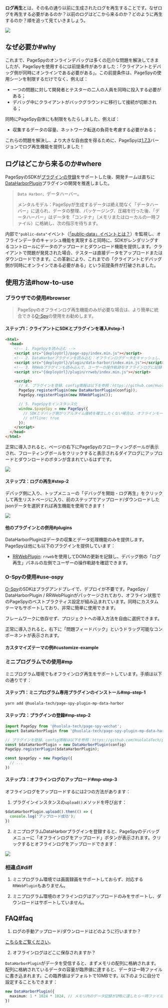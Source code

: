 [release-1.7.3]: https://github.com/HuolalaTech/page-spy-web/releases/tag/v1.7.3
[public-data-event]: https://github.com/HuolalaTech/page-spy/blob/main/docs/plugin_zh.md#行為規約


**ログ再生**とは、その名の通り以前に生成されたログを再生することです。なぜログを再生する必要があるのか？以前のログはどこから来るのか？どのように再生するのか？順を追って見ていきましょう。

<a href={replayGif} target="_blank">
  <img src={replayGif} />
</a>

## なぜ必要か#why

これまで、PageSpyのオンラインデバッグは多くの厄介な問題を解決してきましたが、PageSpyを使用するには前提条件がありました：「クライアントとデバッグ側が同時にオンラインである必要がある」。この前提条件は、PageSpyの使用シーンを制限するだけでなく、例えば：

- 一つの問題に対して開発者とテスターの二人の人員を同時に投入する必要がある；
- デバッグ中にクライアントがバックグラウンドに移行して接続が切断される；

同時にPageSpy自体にも制限をもたらしました、例えば：

- 収集するデータの容量、ネットワーク転送の負荷を考慮する必要がある；

これらの問題を解決し、より大きな自由度を得るために、PageSpyは[1.7.3][release-1.7.3]バージョンでログ再生機能を提供しました！

## ログはどこから来るのか#where

PageSpyのSDKが[プラグインの登録](./plugins)をサポートした後、開発チームは直ちに[DataHarborPlugin]({VITE_PLUGIN_DATA_HARBOR})プラグインの開発を推進しました。

> `Data Harbor`、データハーバー。
> 
> メンタルモデル：PageSpyが生成するデータは絶え間なく「データハーバー」に送られ、データの整理、パッケージング、圧縮を行った後、「データハーバー」はデータを「コンテナ」（メモリまたはローカルの一時ファイル）に格納し、次の指示を待ちます。

内部で`"public-data"`イベント（[「public-data」イベントとは？](./plugins#convention)）を監視し、オフラインデータのキャッシュ機能を実現すると同時に、SDKがレンダリングするコントロールにデータのアップロードとダウンロード機能を提供します。クライアントで問題が発見された場合、テスターは直接データをアップロードまたはダウンロードできます。この革新により、これまでの「クライアントとデバッグ側が同時にオンラインである必要がある」という前提条件が打破されました。

## 使用方法#how-to-use

### ブラウザでの使用#browser

> PageSpyのオフラインログ再生機能のみが必要な場合は、より簡単に統合できる[O-Spy](#use-ospy)の使用をお勧めします。

#### ステップ1：クライアントにSDKとプラグインを導入#step-1

```html
<html>
  <head>
    <!-- 1. PageSpyを読み込む -->
    <script src="{deployUrl}/page-spy/index.min.js"></script>
    <!-- 2. DataHarborプラグインを読み込む：オフラインログデータをキャッシュし、ダウンロード/アップロード機能を提供 -->
    <script src="{deployUrl}/plugin/data-harbor/index.min.js"></script>
    <!-- 3. RRWebプラグインも読み込んで、ユーザーの操作軌跡をオフラインログに記録できます -->
    <script src="{deployUrl}/plugin/rrweb/index.min.js"></script>

    <script>
      // 4. プラグインを登録、config情報は以下を参照：https://github.com/HuolalaTech/page-spy/blob/main/packages/page-spy-plugin-data-harbor
      PageSpy.registerPlugin(new DataHarborPlugin(config));
      PageSpy.registerPlugin(new RRWebPlugin());

      // 5. PageSpyをインスタンス化
      window.$pageSpy = new PageSpy({
        // SDKとデバッグ側がリアルタイム接続を確立したくない場合は、オフラインモードを有効にできます
        // offline: true
      });
    </script>
  </head>
</html>
```

正常に導入されると、ページの右下にPageSpyのフローティングボールが表示され、フローティングボールをクリックすると表示されるダイアログにアップロードとダウンロードのボタンが含まれているはずです。

<a href={modalImg} target="_blank">
  <img src={modalImg} />
</a>

#### ステップ2：ログの再生#step-2

デバッグ側に入り、トップメニューの「デバッグを開始 - ログ再生」をクリックして再生リストページに入り、前のステップでアップロード/ダウンロードしたjsonデータを選択すれば再生機能を使用できます！

<a href={replayImg} target="_blank">
  <img src={replayImg} />
</a>

#### 他のプラグインとの併用#plugins

DataHarborPluginはデータの収集とデータ処理機能のみを提供します。PageSpyは他にも以下のプラグインを提供しています：

- [RRWebPlugin]({VITE_PLUGIN_RRWEB}): `rrweb`を使用してDOMの更新を記録し、デバッグ側の「ログ再生」パネルの左側でユーザーの操作軌跡を確認できます。

### O-Spyの使用#use-ospy

[O-Spy](/o-spy)のSDKはプラグアンドプレイで、デプロイが不要です。PageSpy / DataHarborPlugin / RRWebPluginがパッケージされており、オフライン状態でのPageSpyのベストプラクティス設定が組み込まれています。同時にカスタムテーマもサポートしており、非常に簡単に使用できます。

フレームワークに依存せず、プロジェクトへの導入方法を自由に選択できます。


<ImportGuide />

正常に導入されると、右下に「問題フィードバック」というドラッグ可能なコンポーネントが表示されます。

#### カスタマイズテーマの例#customize-example


<CustomizeExample />

### ミニプログラムでの使用#mp

ミニプログラム環境でもオフラインログ再生をサポートしています。手順は以下の通りです：

#### ステップ1：ミニプログラム専用プラグインのインストール#mp-step-1
```bash
yarn add @huolala-tech/page-spy-plugin-mp-data-harbor
```

#### ステップ2：プラグインの登録#mp-step-2
```ts
import PageSpy from '@huolala-tech/page-spy-wechat';
import DataHarborPlugin from '@huolala-tech/page-spy-plugin-mp-data-harbor';

// プラグインを登録、config情報は以下を参照：https://github.com/HuolalaTech/page-spy/blob/main/packages/page-spy-plugin-mp-data-harbor
const $dataHarborPlugin = new DataHarborPlugin(config)
PageSpy.registerPlugin($dataHarborPlugin);

const $pageSpy = new PageSpy({
  // ...
})
```

#### ステップ3：オフラインログのアップロード#mp-step-3

オフラインログをアップロードするには2つの方法があります：

1. プラグインインスタンスの`upload()`メソッドを呼び出す：
```ts
$dataHarborPlugin.upload().then(() => {
  console.log('アップロード成功');
})
```

2. ミニプログラムDataHarborプラグインを登録すると、PageSpyのデバッグメニューに「オフラインログをアップロード」ボタンが表示されます。クリックするとオフラインログをアップロードできます：

<a href={mpDataHarborImg} target="_blank">
  <img style={{width: 375}} src={mpDataHarborImg} />
</a>

### 相違点#diff

1. ミニプログラム環境では画面録画をサポートしておらず、対応する`RRWebPlugin`もありません。

2. ミニプログラム環境のオフラインログはアップロードのみをサポートし、ダウンロードはサポートしていません。

## FAQ#faq

1. ログの手動アップロード/ダウンロードはどのように行いますか？

[こちらをご覧ください](./data-harbor#onOfflineLog)。

2. オフラインログはどこに保存されますか？

`DataHarborPlugin`がデータを受信すると、まずメモリの配列に格納されます。配列に格納されているデータの容量が臨界値に達すると、データは一時ファイルに書き込まれます。この臨界値はデフォルトで10MBです。以下のように自分で設定することもできます：

```ts
new DataHarborPlugin({
  maximum: 1 * 1024 * 1024, // メモリ内のデータ記録が1MBに達したら一時ファイルに書き込む
})
```
